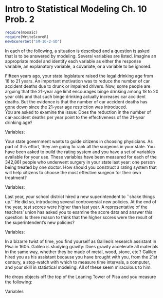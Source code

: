 Intro to Statistical Modeling Ch. 10 Prob. 2
========================================================
```r
require(mosaic)
require(WriteScoreR)
newScorerSet("SM-10-2-SD")
```

In each of the following, a situation is described and a question is asked that is to be answered by modeling.  Several variables are listed. Imagine an appropriate model and identify each variable as 
either the response variable, an explanatory variable, a covariate, or
a variable to be ignored.

\begin{quotation}
EXAMPLE:  {\em Some people have claimed that police foot patrols are more 
effective at reducing the crime rate than patrols done in
automobiles.  Data from several different cities is available; each
city has its own fraction of patrols done by foot, its own crime rate,
etc.  The mayor of your town has asked for your advice on whether it
would be worthwhile to shift to more foot patrols in order to reduce
crime.  She asks, ``Is there evidence
that a larger fraction of foot patrols reduces the crime rate?''}

\medskip
\noindent Variables:
\begin{enumerate}
\item Crime rate (e.g., robberies per 100000 population)
variable.
\item Fraction of foot patrols
\item Number of policemen per 1000 population
\item Demographics (e.g., poverty rate)
\end{enumerate}

The question focuses on how the \VN{fraction of foot patrols} might
influence \VN{crime rate}, so \VN{crime rate} is the response variable and
\VN{fraction of foot patrols} is an explanatory variable.

But, the crime rate might also depend on the overall level of policing
(as indicated by the \VN{number of policemen}), or on the social
conditions that are associated with crime (e.g., \VN{demographics}).
Since the mayor has no power to change the demographics of your town,
and probably little power to change the overall level number of
policemen, in modeling the data from the different cities, you
would want to hold constant \VN{number of policemen} and the
\VN{demographics}.  You can do this by treating \VN{number of
policement} and \VN{demographics} as covariates and including them in
your model.

\end{quotation}

\bigskip
\noindent {\bf Alcohol and Road Safety} 

Fifteen years ago, your state legislature raised the legal drinking age
from 18 to
21 years.  An important motivation was to reduce the number of car accident
deaths due to drunk or impaired drivers.  Now, some people are arguing
that the 21-year age limit encourages binge drinking among 18 to 20
year olds and that such binge drinking actually increases car accident
deaths.  But the evidence is that the number of car accident deaths
has gone down since the 21-year age restriction was introduced.  
You are asked to examine the issue: Does the reduction in the number
of car-accident deaths per year point to the effectiveness of the
21-year drinking age?

\medskip
\noindent Variables:
\begin{enumerate}
\item Drinking age limit. Levels: 18 or 21.

\SelectSetHoriz{explanatory}{response,explanatory,covariate,ignore} 

\item Number of car-accident deaths per year.

\SelectSetHoriz{response}{response,explanatory,covariate,ignore} 

\item Prevalence of seat-belt use.

\SelectSetHoriz{covariate}{response,explanatory,covariate,ignore} 

\item Fraction of cars with air bags.

\SelectSetHoriz{covariate}{response,explanatory,covariate,ignore} 

\item Number of car accidents (with or without death).

\SelectSetHoriz{ignore}{response,explanatory,covariate,ignore} 
\end{enumerate}

\begin{AnswerText}
Of direct interest is how the \VN{drinking age limit} accounts for the
\VN{number of deaths}, so these are, respectively, explanatory and
response variables.  But a lower death rate might also be explained by
increased use of \VN{seat belts} and of \VN{air bags}; these can
prevent deaths in an accident and they have been increasing over the
same period in which the 21-year age limit was introduced.  
In examining how the 
\VN{drinking age limit} might affect the \VN{number of deaths}, it
might be important to hold these other factors constant.  So, \VN{seat
belts} and \VN{air bags} should be covariates included in the model.

The \VN{number of accidents} is different.  It seems plausible that
the mechanism by which drunk driving causes deaths is by causing
accidents.  If the \VN{number of accidents} were included as a
covariate, then the model would be examining how the death rate
changes with drinking age when {\em holding the number of accidents
constant} even though the point is
that the higher drinking age might reduce the number of accidents.
So, \VN{number of accidents} ought to be left out of the model.
\end{AnswerText}

\bigskip
\noindent {\bf Rating Surgeons}

Your state government wants to guide citizens in choosing physicians.
As part of this effort, they are going to rank all the surgeons in
your state.  You have been asked to build the rating system and you
have a set of variables available for your use.  These variables have
been measured for each of the 342,861 people who underwent surgery in
your state last year: one person
being treated by one doctor.  How should you
construct a rating system that will help citizens to choose the most
effective surgeon for their own treatment?

\medskip
\noindent Variables:
\begin{itemize}
\item Outcome score. A high score means that the operation did what
it was supposed to.  A low score reflects failure, e.g. death.
Death is a very bad outcome, post-operative infection a somewhat bad outcome.)

\SelectSetHoriz{response}{response,explanatory,covariate,ignore} 

\item Surgeon.  One level for each of the operating surgeons.

\SelectSetHoriz{explanatory}{response,explanatory,covariate,ignore} 

\item Experience of the surgeon.

\SelectSetHoriz{ignore}{response,explanatory,covariate,ignore} 

\item Difficulty of the case.

\SelectSetHoriz{covariate}{response,explanatory,covariate,ignore} 
\end{itemize}

\begin{AnswerText}
The patient has a choice of doctors and wants to have the best
possible outcome.  So the model needs to include \VN{surgeon} as an
explanatory variable and \VN{outcome score} as the response.  

A simple model might be misleading for informing a patient's choice.
The best doctors might take on the most difficult cases and
therefore have worse outcomes than doctors who are not as good. But
the patient's condition doesn't change depending on what doctor is
selected. This
means that the \VN{difficulty of the case} ought to be included as a
covariate.  The model would thus tell what is the typical outcome for
each surgeon {\em adjusting for} the difficulty of the case, that is,
given the patient's condition.

Another variable that might explain the outcome is the \VN{experience
of the surgeon}; possibly more experienced surgeons produce better
outcomes.  However, \VN{experience of the surgeon}  
should not be included in the model used to inform a patient's choice.  The
reason is that the patient's choice of a doctor already reflects the
experience of that doctor. From the patient's point of view, it
doesn't matter whether the doctor's outcomes reflect a high level of
talent, a lot of experience, or superior training.

The choice of variables and covariates depends on the purpose of the
model.  If the purpose of the model were to decide how much experience
to require of doctors before they are licensed, then an appropriate
model would have \VN{outcome} as the response, \VN{experience} as the
explanatory variable, and \VN{difficulty of the case} and \VN{surgeon}
as covariates.
\end{AnswerText}


\bigskip
\noindent {\bf School testing}

Last year, your school district hired a new superintendent to ``shake
things up.''  He did so, introducing several controversial new
policies.  At the end of the year, test scores were higher than last year.  A
representative of the teachers' union has asked you to examine the
score data and answer this question: Is there reason to think that the
higher scores were the result of the superintendent's new policies?

\medskip
\noindent Variables:
\begin{enumerate}
\item Superintendent (levels: New or Former superintendent)

\SelectSetHoriz{explanatory}{response,explanatory,covariate,ignore} 

\item Exam difficulty

\SelectSetHoriz{covariate}{response,explanatory,covariate,ignore} 

\item Test scores

\SelectSetHoriz{response}{response,explanatory,covariate,ignore} 
\end{enumerate}

\begin{AnswerText}
The issue of direct interest is whether the policies of the new
superintendent might have influenced the test scores, so the model
should be \VN{test scores} as the response and \VN{superintendent} as an
explanatory variable.  Of course, one possible mechanism that might
have improved the scores, outside of the influence of the
superintendent's policies, is the test itself.  If it were easier this
year than last year, 
then it wouldn't be surprising that the test scores improved this year
even if the superintendent's policies had no effect.  So \VN{exam
difficulty} should be a covariate to be included in the model.
\end{AnswerText}

\bigskip
\noindent {\bf Gravity}

In a bizarre twist of time, you find yourself as Galileo's research
assistant in Pisa in 1605.  Galileo is studying gravity: Does
gravity accelerate all materials in the same
way, whether they be made of metal, wood, stone, etc.?  Galileo hired
you as his assistant because you have brought with you, from the 21st
century, a stop-watch with which to measure time intervals, a
computer, and your skill in statistical modeling.  All of these 
seem miraculous to him.  

He drops objects off the top of the Leaning
Tower of Pisa and you measure the following:

\medskip
\noindent Variables
\begin{enumerate}
\item The size of the object (measured by its diameter).

\SelectSetHoriz{covariate}{response,explanatory,covariate,ignore} 


\item Time of fall of the object.

\SelectSetHoriz{response}{response,explanatory,covariate,ignore} 

\item The material from which the object is made (brass, lead, wood,
stone).

\SelectSetHoriz{explanatory}{response,explanatory,covariate,ignore} 
\end{enumerate}

\noindent[Thanks to James Heyman.]

\begin{AnswerText}
Galileo wants to know how the \VN{material} affects the \VN{time} of fall of the
object.  These are the explanatory and response variables
respectively.  But the size of the object also has an influence, due
to air resistance. For instance, a tiny ball will fall more slowly
than a large ball.  So the \VN{size of the object} should be a covariate.
\end{AnswerText}

